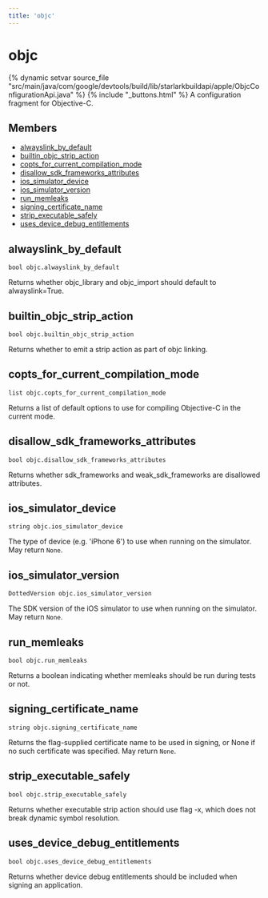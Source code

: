 ```yaml
---
title: 'objc'
---
```


# objc

{% dynamic setvar source_file "src/main/java/com/google/devtools/build/lib/starlarkbuildapi/apple/ObjcConfigurationApi.java" %}
{% include "\_buttons.html" %}
A configuration fragment for Objective-C.

## Members

- [alwayslink_by_default](#alwayslink_by_default)
- [builtin_objc_strip_action](#builtin_objc_strip_action)
- [copts_for_current_compilation_mode](#copts_for_current_compilation_mode)
- [disallow_sdk_frameworks_attributes](#disallow_sdk_frameworks_attributes)
- [ios_simulator_device](#ios_simulator_device)
- [ios_simulator_version](#ios_simulator_version)
- [run_memleaks](#run_memleaks)
- [signing_certificate_name](#signing_certificate_name)
- [strip_executable_safely](#strip_executable_safely)
- [uses_device_debug_entitlements](#uses_device_debug_entitlements)

## alwayslink_by_default

``` rule-signature
bool objc.alwayslink_by_default
```

Returns whether objc_library and objc_import should default to alwayslink=True.

## builtin_objc_strip_action

``` rule-signature
bool objc.builtin_objc_strip_action
```

Returns whether to emit a strip action as part of objc linking.

## copts_for_current_compilation_mode

``` rule-signature
list objc.copts_for_current_compilation_mode
```

Returns a list of default options to use for compiling Objective-C in the current mode.

## disallow_sdk_frameworks_attributes

``` rule-signature
bool objc.disallow_sdk_frameworks_attributes
```

Returns whether sdk_frameworks and weak_sdk_frameworks are disallowed attributes.

## ios_simulator_device

``` rule-signature
string objc.ios_simulator_device
```

The type of device (e.g. 'iPhone 6') to use when running on the simulator.
May return `None`.

## ios_simulator_version

``` rule-signature
DottedVersion objc.ios_simulator_version
```

The SDK version of the iOS simulator to use when running on the simulator.
May return `None`.

## run_memleaks

``` rule-signature
bool objc.run_memleaks
```

Returns a boolean indicating whether memleaks should be run during tests or not.

## signing_certificate_name

``` rule-signature
string objc.signing_certificate_name
```

Returns the flag-supplied certificate name to be used in signing, or None if no such certificate was specified.
May return `None`.

## strip_executable_safely

``` rule-signature
bool objc.strip_executable_safely
```

Returns whether executable strip action should use flag -x, which does not break dynamic symbol resolution.

## uses_device_debug_entitlements

``` rule-signature
bool objc.uses_device_debug_entitlements
```

Returns whether device debug entitlements should be included when signing an application.

